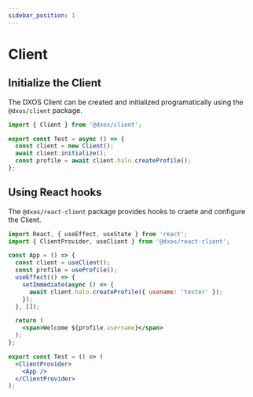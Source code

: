 ```yaml
---
sidebar_position: 1
---
```


# Client

## Initialize the Client

The DXOS Client can be created and initialized programatically using the `@dxos/client` package.

```js
import { Client } from '@dxos/client';

export const Test = async () => {
  const client = new Client();
  await client.initialize();
  const profile = await client.halo.createProfile();
};
```

## Using React hooks

The `@dxos/react-client` package provides hooks to craete and configure the Client.

```jsx
import React, { useEffect, useState } from 'react';
import { ClientProvider, useClient } from '@dxos/react-client';

const App = () => {
  const client = useClient();
  const profile = useProfile();
  useEffect(() => {
    setImmediate(async () => {
      await client.halo.createProfile({ usename: 'tester' });
    });
  }, []);

  return (
    <span>Welcome ${profile.username}</span>
  );
};

export const Test = () => (
  <ClientProvider>
    <App />
  </ClientProvider>
);
